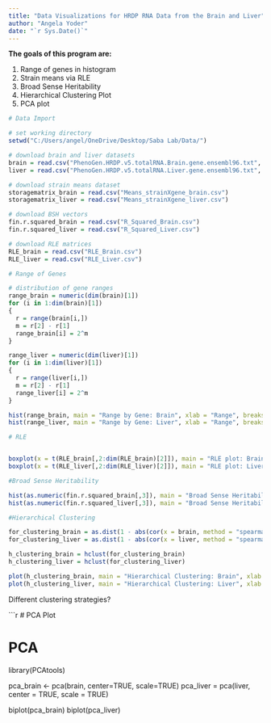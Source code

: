 ```yaml
---
title: "Data Visualizations for HRDP RNA Data from the Brain and Liver"
author: "Angela Yoder"
date: "`r Sys.Date()`"
---
```


**The goals of this program are:**

1. Range of genes in histogram
2. Strain means via RLE
3. Broad Sense Heritability
4. Hierarchical Clustering Plot
5. PCA plot


```r
# Data Import

# set working directory
setwd("C:/Users/angel/OneDrive/Desktop/Saba Lab/Data/")

# download brain and liver datasets
brain = read.csv("PhenoGen.HRDP.v5.totalRNA.Brain.gene.ensembl96.txt", header = T, sep = "\t")
liver = read.csv("PhenoGen.HRDP.v5.totalRNA.Liver.gene.ensembl96.txt", header = T, sep = "\t")

# download strain means dataset
storagematrix_brain = read.csv("Means_strainXgene_brain.csv")
storagematrix_liver = read.csv("Means_strainXgene_liver.csv")

# download BSH vectors
fin.r.squared_brain = read.csv("R_Squared_Brain.csv")
fin.r.squared_liver = read.csv("R_Squared_Liver.csv")

# download RLE matrices
RLE_brain = read.csv("RLE_Brain.csv")
RLE_liver = read.csv("RLE_Liver.csv")
```

```r

# Range of Genes

# distribution of gene ranges
range_brain = numeric(dim(brain)[1])
for (i in 1:dim(brain)[1])
{
  r = range(brain[i,])
  m = r[2] - r[1]
  range_brain[i] = 2^m
}

range_liver = numeric(dim(liver)[1])
for (i in 1:dim(liver)[1])
{
  r = range(liver[i,])
  m = r[2] - r[1]
  range_liver[i] = 2^m
}

hist(range_brain, main = "Range by Gene: Brain", xlab = "Range", breaks = 24)
hist(range_liver, main = "Range by Gene: Liver", xlab = "Range", breaks = 24)

```

```r

# RLE


boxplot(x = t(RLE_brain[,2:dim(RLE_brain)[2]]), main = "RLE plot: Brain dataset", xlab = "Strain")
boxplot(x = t(RLE_liver[,2:dim(RLE_liver)[2]]), main = "RLE plot: Liver dataset", xlab = "Strain")

```

```r

#Broad Sense Heritability

hist(as.numeric(fin.r.squared_brain[,3]), main = "Broad Sense Heritability: Brain", xlab = "R-Squared Value")
hist(as.numeric(fin.r.squared_liver[,3]), main = "Broad Sense Heritability: Liver", xlab = "R-Squared Value")
```

```r

#Hierarchical Clustering

for_clustering_brain = as.dist(1 - abs(cor(x = brain, method = "spearman")))
for_clustering_liver = as.dist(1 - abs(cor(x = liver, method = "spearman")))

h_clustering_brain = hclust(for_clustering_brain)
h_clustering_liver = hclust(for_clustering_liver)

plot(h_clustering_brain, main = "Hierarchical Clustering: Brain", xlab = "")
plot(h_clustering_liver, main = "Hierarchical Clustering: Liver", xlab = "")

```

Different clustering strategies?

```r

# PCA Plot

# PCA
library(PCAtools)

pca_brain <- pca(brain, center=TRUE, scale=TRUE)
pca_liver = pca(liver, center = TRUE, scale = TRUE)

biplot(pca_brain)
biplot(pca_liver)
